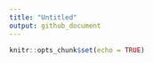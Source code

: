 ```yaml
---
title: "Untitled"
output: github_document
---
```


```r
knitr::opts_chunk$set(echo = TRUE)
```
